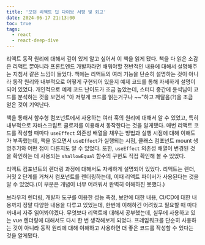 ```yaml
---
title: '모던 리액트 딥 다이브 서평 및 회고'
date: 2024-06-17 21:13:00
toc: true
tags:
  - react
  - react-deep-dive
---
```


리액트 동작 원리에 대해서 깊이 있게 알고 싶어서 이 책을 읽게 됐다.
책을 다 읽은 소감은 리액트 뿐아니라 프론트엔드 개발자라면 배워야할 전반적인 내용에 대해서 설명해주는 지침서 같은 느낌이 들었다.
책에는 리액트의 여러 기능을 단순히 설명하는 것이 아니라 동작 원리와 내부적으로 어떻게 구현되어 있을지 예제 코드를 통해 자세하게 설명이 되어 있었다.
개인적으로 예제 코드 난이도가 조금 높았는데, 스터디 중간에 윤석님이 코드를 분석하는 것을 보면서 "아 저렇게 코드를 읽는거구나 ~~"하고 깨달음(?)을 조금 얻은 것이 기억난다.

책을 통해서 함수형 컴포넌트에서 사용하는 여러 훅의 원리에 대해서 알 수 있었고, 특히 내부적으로 자바스크립트 클로저를 이용해서 동작한다는 것을 알게됐다.
매번 리액트 코드를 작성할 때마다 `useEffect` 의존성 배열을 채우는 방법과 실행 시점에 대해 이해도가 부족했는데, 책을 읽으면서 `useEffect`가 실행되는 시점, 클래스 컴포넌트 mount 생명주기와 어떤 점이 다른지도 알 수 있었다.
또한, `useEffect` 의존성 배열이 변경된 것을 확인하는 데 사용되는 `shallowEqual` 함수의 구현도 직접 확인해 볼 수 있었다.

리액트 컴포넌트의 렌더링 과정에 대해서도 자세하게 설명되어 있었다.
리액트는 렌더, 커밋 2 단계를 거쳐서 컴포넌트를 렌더링하는데, 이때 리액트 파이버가 사용된다는 것을 알 수 있었다.(이 부분은 개념이 너무 어려워서 완벽히 이해하진 못했다.)

브라우저 렌더링, 개발자 도구를 이용한 성능 측정, 보안에 대한 내용, CI/CD에 대한 내용까지 정말 다양한 내용을 다루고 있었는데, 한번에 이해하긴 어려웠고 필요할 때 마다 꺼내서 자주 읽어봐야겠다.
무엇보다 리액트에 대해서 공부했는데, 실무에 사용하고 있는 vue 렌더링에 대해서도 다시 한 번 생각해보게 되었다.
프레임워크를 단순히 사용하는 것이 아니라 동작 원리에 대해 이해하고 사용하면 더 좋은 코드를 작성할 수 있다는 것을 알게됐다.
